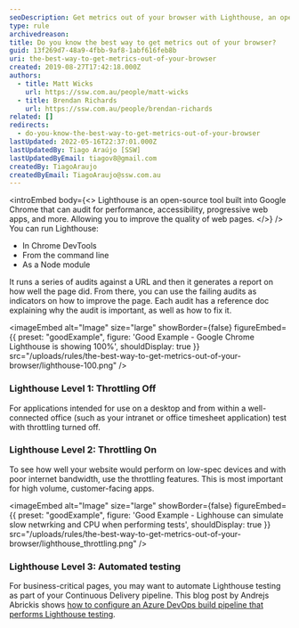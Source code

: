 ```yaml
---
seoDescription: Get metrics out of your browser with Lighthouse, an open-source tool built into Google Chrome that audits for performance, accessibility, and more.
type: rule
archivedreason:
title: Do you know the best way to get metrics out of your browser?
guid: 13f269d7-48a9-4fbb-9af8-1abf616feb8b
uri: the-best-way-to-get-metrics-out-of-your-browser
created: 2019-08-27T17:42:18.000Z
authors:
  - title: Matt Wicks
    url: https://ssw.com.au/people/matt-wicks
  - title: Brendan Richards
    url: https://ssw.com.au/people/brendan-richards
related: []
redirects:
  - do-you-know-the-best-way-to-get-metrics-out-of-your-browser
lastUpdated: 2022-05-16T22:37:01.000Z
lastUpdatedBy: Tiago Araújo [SSW]
lastUpdatedByEmail: tiagov8@gmail.com
createdBy: TiagoAraujo
createdByEmail: TiagoAraujo@ssw.com.au
---
```


<introEmbed
  body={<>
Lighthouse is an open-source tool built into Google Chrome that can audit for performance, accessibility, progressive web apps, and more. Allowing you to improve the quality of web pages.
  </>}
/>
You can run Lighthouse:

- In Chrome DevTools
- From the command line
- As a Node module

It runs a series of audits against a URL and then it generates a report on how well the page did. From there, you can use the failing audits as indicators on how to improve the page. Each audit has a reference doc explaining why the audit is important, as well as how to fix it.

<imageEmbed
  alt="Image"
  size="large"
  showBorder={false}
  figureEmbed={{
    preset: "goodExample",
    figure: 'Good Example - Google Chrome Lighthouse is showing 100%',
    shouldDisplay: true
  }}
  src="/uploads/rules/the-best-way-to-get-metrics-out-of-your-browser/lighthouse-100.png"
/>

### Lighthouse Level 1: Throttling Off

For applications intended for use on a desktop and from within a well-connected office (such as your intranet or office timesheet application) test with throttling turned off.

### Lighthouse Level 2: Throttling On

To see how well your website would perform on low-spec devices and with poor internet bandwidth, use the throttling features. This is most important for high volume, customer-facing apps.

<imageEmbed
  alt="Image"
  size="large"
  showBorder={false}
  figureEmbed={{
    preset: "goodExample",
    figure: 'Good Example - Lighhouse can simulate slow netwrking and CPU when performing tests',
    shouldDisplay: true
  }}
  src="/uploads/rules/the-best-way-to-get-metrics-out-of-your-browser/lighthouse_throttling.png"
/>

### Lighthouse Level 3: Automated testing

For business-critical pages, you may want to automate Lighthouse testing as part of your Continuous Delivery pipeline. This blog post by Andrejs Abrickis shows [how to configure an Azure DevOps build pipeline that performs Lighthouse testing](https://andrejsabrickis.medium.com/continuously-audit-web-apps-performance-using-google-s-lighthouse-and-azure-devops-3e1623372f79).
